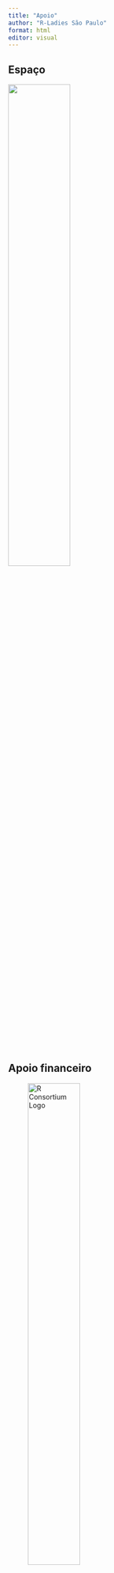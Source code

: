 ```yaml
---
title: "Apoio"
author: "R-Ladies São Paulo"
format: html
editor: visual
---
```


## Espaço

[![](https://www.insper.edu.br/wp-content/uploads/2020/04/Insper-positivo.png){fig-alt="Logo do Insper" fig-align="center" width="50%"}](https://www.insper.edu.br/)

## Apoio financeiro

![R Consortium Logo](https://www.r-consortium.org/wp-content/uploads/sites/13/2016/09/RConsortium_Horizontal_Pantone.png){alt="R Consortium Logo" width="50%" fig-align="center"}

<!-- ## Bolsas para sorteio -->

<!-- [![](https://blog.curso-r.com/images/logo.webp){fig-alt="Logo do Insper" fig-align="center" width="50%"}](https://curso-r.com/) -->

